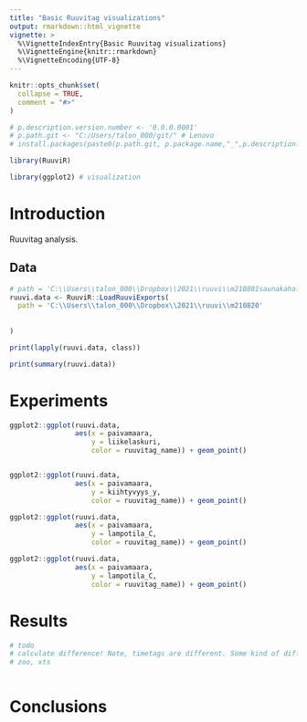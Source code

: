 ```yaml
---
title: "Basic Ruuvitag visualizations"
output: rmarkdown::html_vignette
vignette: >
  %\VignetteIndexEntry{Basic Ruuvitag visualizations}
  %\VignetteEngine{knitr::rmarkdown}
  %\VignetteEncoding{UTF-8}
---
```


```r
knitr::opts_chunk$set(
  collapse = TRUE,
  comment = "#>"
)
```

```r
# p.description.version.number <- '0.0.0.0001'
# p.path.git <- "C:/Users/talon_000/git/" # Lenovo
# install.packages(paste0(p.path.git, p.package.name,"_",p.description.version.number,".tar.gz")) # use the same version number as in DESCRIPTION

library(RuuviR)

library(ggplot2) # visualization
```

# Introduction

Ruuvitag analysis.

## Data

```r
# path = 'C:\\Users\\talon_000\\Dropbox\\2021\\ruuvi\\m210801saunakahala'
ruuvi.data <- RuuviR::LoadRuuviExports(
  path = 'C:\\Users\\talon_000\\Dropbox\\2021\\ruuvi\\m210820'
  
  
)

print(lapply(ruuvi.data, class))

print(summary(ruuvi.data))

```

# Experiments
```r
ggplot2::ggplot(ruuvi.data, 
                aes(x = paivamaara,
                    y = liikelaskuri, 
                    color = ruuvitag_name)) + geom_point()


ggplot2::ggplot(ruuvi.data, 
                aes(x = paivamaara,
                    y = kiihtyvyys_y, 
                    color = ruuvitag_name)) + geom_point()

```

```r
ggplot2::ggplot(ruuvi.data, 
                aes(x = paivamaara, 
                    y = lampotila_C, 
                    color = ruuvitag_name)) + geom_point()

```

```r
ggplot2::ggplot(ruuvi.data, 
                aes(x = paivamaara, 
                    y = lampotila_C, 
                    color = ruuvitag_name)) + geom_point()

```

# Results


```r

# todo
# calculate difference! Note, timetags are different. Some kind of difference, mapping needed
# zoo, xts



```





# Conclusions






